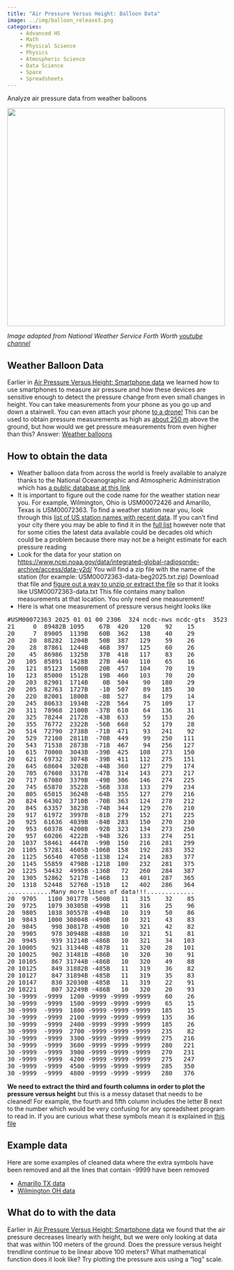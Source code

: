 ```yaml
---
title: "Air Pressure Versus Height: Balloon Data"
image: ../img/balloon_release3.png
categories:
    - Advanced HS
    - Math
    - Physical Science
    - Physics
    - Atmospheric Science
    - Data Science
    - Space
    - Spreadsheets
---
```


Analyze air pressure data from weather balloons

![](../img/balloon_release3.png){width=500 fig-align="center"}

*Image adapted from National Weather Service Forth Worth [youtube channel](https://www.youtube.com/watch?v=-2-7S4OpbYk)*

## Weather Balloon Data

Earlier in [Air Pressure Versus Height: Smartphone data](airpressure.html) we learned how to use smartphones to measure air pressure and how these devices are sensitive enough to detect the pressure change from even small changes in height. You can take measurements from your phone as you go up and down a stairwell. You can even attach your phone <a target="_blank" href="https://doi.org/10.1119/1.4947163">to a drone!</a> This can be used to obtain pressure measurements as high as <a target="_blank" href="https://doi.org/10.1119/1.4947163">about 250 m</a> above the ground, but how would we get pressure measurements from even higher than this? Answer: [Weather balloons](https://www.youtube.com/watch?v=-2-7S4OpbYk)

## How to obtain the data

* Weather balloon data from across the world is freely available to analyze thanks to the National Oceanographic and Atmospheric Administration which has <a target="_blank" href="https://www.ncei.noaa.gov/products/weather-balloon/integrated-global-radiosonde-archive">a public database at this link</a>
* It is important to figure out the code name for the weather station near you. For example, Wilmington, Ohio is USM00072426 and Amarillo, Texas is USM00072363. To find a weather station near you, look through this <a target="_blank" href="../igra2-station-listUS.txt">list of US station names with recent data</a>. If you can't find your city there you may be able to find it in the <a target="_blank" href="../igra2-station-list.txt">full list</a> however note that for some cities the latest data available could be decades old which could be a problem because there may not be a height estimate for each pressure reading
* Look for the data for your station on [https://www.ncei.noaa.gov/data/integrated-global-radiosonde-archive/access/data-y2d/](https://www.ncei.noaa.gov/data/integrated-global-radiosonde-archive/access/data-y2d/)  You will find a zip file with the name of the station (for example:  USM00072363-data-beg2025.txt.zip)  Download that file and [figure out a way to unzip or extract the file](https://www.youtube.com/watch?v=g-OTYQZTDew) so that it looks like USM00072363-data.txt  This file contains many ballon measurements at that location. You only need one measurement! 
* Here is what one measurement of pressure versus height looks like

<pre>
#USM00072363 2025 01 01 00 2306  324 ncdc-nws ncdc-gts  352331 -1017091
21     0  89482B 1095    67B  420   120    92    15 
20     7  89005  1139B   60B  362   138    40    29 
20    20  88282  1204B   50B  387   129    59    26 
20    28  87861  1244B   46B  397   125    60    26 
20    45  86986  1325B   37B  418   117    83    26 
20   105  85891  1428B   27B  440   110    65    16 
20   121  85123  1500B   20B  457   104    70    19 
10   123  85000  1512B   19B  460   103    70    20 
20   203  82901  1714B    0B  504    90   180    29 
20   205  82763  1727B   -1B  507    89   185    30 
20   220  82001  1800B   -8B  527    84   179    14 
20   245  80633  1934B  -22B  564    75   109    17 
20   311  78968  2100B  -37B  610    64   136    31 
20   325  78244  2172B  -43B  633    59   153    26 
20   355  76772  2322B  -56B  668    52   179    28 
20   514  72790  2738B  -71B  471    93   241    92 
20   529  72108  2811B  -70B  449    99   250   111 
20   543  71538  2873B  -71B  467    94   256   127 
10   615  70000  3043B  -39B  425   108   273   150 
20   621  69732  3074B  -39B  411   112   275   151 
20   645  68604  3202B  -44B  360   127   279   174 
20   705  67608  3317B  -47B  314   143   273   217 
20   717  67080  3379B  -49B  306   146   274   225 
20   745  65870  3522B  -56B  338   133   279   234 
20   805  65015  3624B  -64B  355   127   279   216 
20   824  64302  3710B  -70B  363   124   278   212 
20   845  63357  3823B  -74B  344   129   276   210 
20   917  61972  3997B  -81B  279   152   271   225 
20   925  61636  4039B  -84B  283   150   270   230 
20   953  60378  4200B  -92B  323   134   273   250 
20   957  60206  4222B  -94B  326   133   274   251 
20  1037  58461  4447B  -99B  150   216   281   299 
20  1105  57281  4605B -106B  158   192   283   352 
20  1125  56540  4705B -113B  124   214   283   377 
20  1145  55859  4798B -121B  100   232   281   375 
20  1225  54432  4995B -136B   72   260   284   387 
20  1305  52862  5217B -146B   13   401   287   365 
20  1318  52448  5276B -151B   12   402   286   364 
............Many more lines of data!!!.............
20  9705   1100 30177B -500B   11   315    32    85 
20  9725   1079 30305B -499B   11   316    25    96 
20  9805   1038 30557B -494B   10   319    50    86 
10  9843   1000 30804B -490B   10   321    43    83 
20  9845    998 30817B -490B   10   321    42    82 
20  9905    978 30948B -488B   10   321    51    81 
20  9945    939 31214B -486B   10   321    34   103 
20 10005    921 31344B -487B   11   320    28   101 
20 10025    902 31481B -486B   10   320    30    91 
20 10105    867 31744B -486B   10   320    49    88 
20 10125    849 31882B -485B   11   319    36    82 
20 10127    847 31894B -485B   11   319    35    83 
20 10147    830 32030B -485B   11   319    22    91 
20 10221    807 32249B -486B   10   320    20    93 
30 -9999  -9999  1200 -9999 -9999 -9999    60    26 
30 -9999  -9999  1500 -9999 -9999 -9999    65    15 
30 -9999  -9999  1800 -9999 -9999 -9999   185    15 
30 -9999  -9999  2100 -9999 -9999 -9999   135    36 
30 -9999  -9999  2400 -9999 -9999 -9999   185    26 
30 -9999  -9999  2700 -9999 -9999 -9999   235    82 
30 -9999  -9999  3300 -9999 -9999 -9999   275   216 
30 -9999  -9999  3600 -9999 -9999 -9999   280   221 
30 -9999  -9999  3900 -9999 -9999 -9999   270   231 
30 -9999  -9999  4200 -9999 -9999 -9999   275   247 
30 -9999  -9999  4500 -9999 -9999 -9999   285   350 
30 -9999  -9999  4800 -9999 -9999 -9999   280   376 
</pre>

<b>We need to extract the third and fourth columns in order to plot the pressure versus height</b> but this is a messy dataset that needs to be cleaned! For example, the fourth and fifth column includes the letter B next to the number which would be very confusing for any spreadsheet program to read in. If you are curious what these symbols mean it is explained in <a href="../igra2-data-format.txt">this file</a>


## Example data

Here are some examples of cleaned data where the extra symbols have been removed and all the lines that contain -9999 have been removed

* [Amarillo TX data](../amarillo_TX_balloon_data.txt)
* [Wilmington OH data](../wilmington_OH_balloon_data.txt)


## What do to with the data

Earlier in [Air Pressure Versus Height: Smartphone data](airpressure.html) we found that the air pressure decreases linearly with height, but we were only looking at data that was within 100 meters of the ground. Does the pressure versus height trendline continue to be linear above 100 meters? What mathematical function does it look like? Try plotting the pressure axis using a "log" scale.


